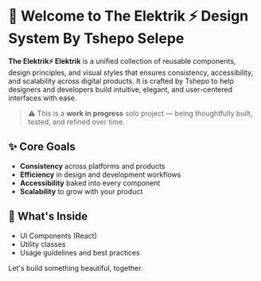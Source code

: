 
<Meta title="Introduction" />

# 👋 Welcome to The Elektrik ⚡ Design System By Tshepo Selepe
 

**The Elektrik⚡ Elektrik** is a unified collection of reusable components, design principles, and visual styles that ensures consistency, accessibility, and scalability across digital products. It is crafted by Tshepo to help designers and developers build intuitive, elegant, and user-centered interfaces with ease.

> ⚠️ This is a **work in progress** solo project — being thoughtfully built, tested, and refined over time.

## ✨ Core Goals
- **Consistency** across platforms and products
- **Efficiency** in design and development workflows
- **Accessibility** baked into every component
- **Scalability** to grow with your product

## 🧱 What's Inside
- UI Components (React)
- Utility classes
- Usage guidelines and best practices

Let's build something beautiful, together. 
